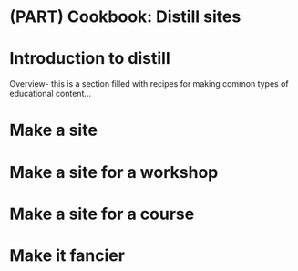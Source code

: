# (PART) Cookbook: Distill sites {-}

# Introduction to distill {-}

Overview- this is a section filled with recipes for making common types of educational content...

# Make a site

# Make a site for a workshop

# Make a site for a course

# Make it fancier